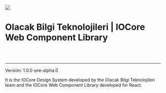 
<Meta title="Docs/Intro" />

<div style={{ margin: '0 auto', maxWidth: '600px', color: 'white', textAlign: 'center' }}>
  <img
    style={{ width: '75%', margin: '0 auto 2em auto' }}
    src="https://cdn.isinolacak.com/assets/images/darklogo.png"
  />
  <br/>
  <h1>Olacak Bilgi Teknolojileri | IOCore Web Component Library</h1>
  <br />
  <br />

---

Version: <bold>1.0.0-pre-alpha.0</bold>

It is the IOCore Design System developed by the Olacak Bilgi Teknolojileri team and the IOCore Web Component Library developed for React.

</div>
